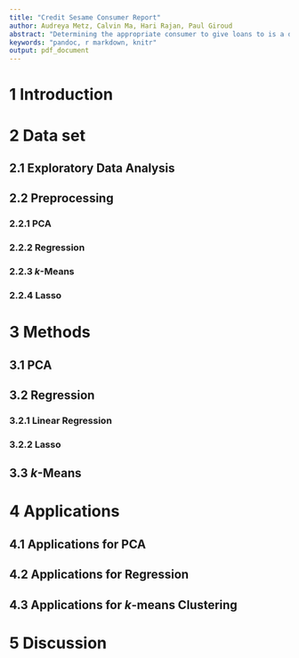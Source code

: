 ```yaml
---
title: "Credit Sesame Consumer Report"
author: Audreya Metz, Calvin Ma, Hari Rajan, Paul Giroud
abstract: "Determining the appropriate consumer to give loans to is a difficult task that can depend on many factors. Some of which directly impact what a company may think of you such as the amount past due on accounts, your open balance, etc. Other factors are more implicit, but could also determine whether or not you'd be a good candidate to give a loan to. We analyzed data from Credit Sesame, a company that calculate credit scores to determine options for credit cards, mortgage rates and loans. Our goal with the dataset was to predict credit score from various features using a linear regression. Additionally, we looked at the user demographics for the website to analyze the traffic that the website is getting by using clustering. "
keywords: "pandoc, r markdown, knitr"
output: pdf_document
---
```


# 1 Introduction

# 2 Data set

## 2.1 Exploratory Data Analysis

## 2.2 Preprocessing 

### 2.2.1 PCA

### 2.2.2 Regression

### 2.2.3 $k$-Means

### 2.2.4 Lasso

# 3 Methods

## 3.1 PCA

## 3.2 Regression

### 3.2.1 Linear Regression

### 3.2.2 Lasso

## 3.3 $k$-Means

# 4 Applications

## 4.1 Applications for PCA

## 4.2 Applications for Regression

## 4.3 Applications for $k$-means Clustering

# 5 Discussion

